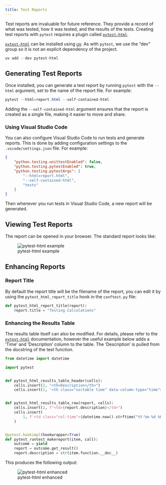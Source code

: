 ```yaml
---
title: Test Reports
---
```


Test reports are invaluable for future reference. They provide a record of what was
tested, how it was tested, and the results of the tests. Creating test reports with
`pytest` requires a plugin called
[`pytest-html`](https://pytest-html.readthedocs.io/en/latest/).

[`pytest-html`](https://pytest-html.readthedocs.io/en/latest/) can be installed using
[uv](../reproducibility/project-management/uv.qmd). As with `pytest`, we use the "dev"
group so it is not an explicit dependency of the project.

```powershell
uv add --dev pytest-html
```

## Generating Test Reports

Once installed, you can generate a test report by running `pytest` with the `--html`
argument, set to the name of the report file. For example:

```powershell
pytest --html=report.html --self-contained-html
```

Adding the `--self-contained-html` argument ensures that the report is created as a
single file, making it easier to move and share.

### Using Visual Studio Code

You can also configure Visual Studio Code to run tests and generate reports. This is
done by adding configuration settings to the `.vscode/settings.json` file. For example:

```json
{
    "python.testing.unittestEnabled": false,
    "python.testing.pytestEnabled": true,
    "python.testing.pytestArgs": [
        "--html=report.html",
        "--self-contained-html",
        "tests"
    ]
}
```

Then whenever you run tests in Visual Studio Code, a new report will be generated.

## Viewing Test Reports

The report can be opened in your browser. The standard report looks like:

![pytest-html example](/images/pytest_report_example.png)

## Enhancing Reports

### Report Title

By default the report title will be the filename of the report, you can edit it by using
the `pytest_html_report_title` hook in the `conftest.py` file:

```python
def pytest_html_report_title(report):
    report.title = "Testing Calculations"
```

### Enhancing the Results Table

The results table itself can also be modified. For details, please refer to the
[`pytest-html`](https://pytest-html.readthedocs.io/en/latest/) documentation, however the
useful example below adds a 'Time' and 'Description' column to the table. The
'Description' is pulled from the docstring of the test function.

```python
from datetime import datetime

import pytest


def pytest_html_results_table_header(cells):
    cells.insert(2, "<th>Description</th>")
    cells.insert(1, '<th class="sortable time" data-column-type="time">Time</th>')


def pytest_html_results_table_row(report, cells):
    cells.insert(2, f"<td>{report.description}</td>")
    cells.insert(
        1, f'<td class="col-time">{datetime.now().strftime("%Y-%m-%d %H:%M:%S")}</td>'
    )


@pytest.hookimpl(hookwrapper=True)
def pytest_runtest_makereport(item, call):
    outcome = yield
    report = outcome.get_result()
    report.description = str(item.function.__doc__)
```

This produces the following output:

![pytest-html enhanced](/images/pytest_report_enhanced.png)
